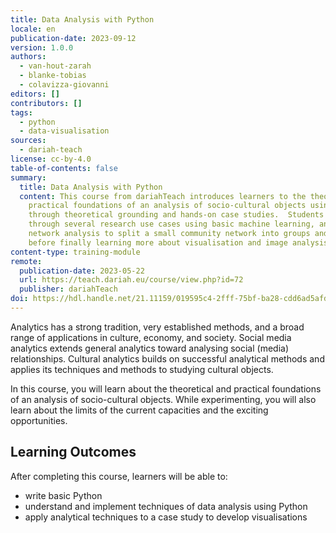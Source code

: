 ```yaml
---
title: Data Analysis with Python
locale: en
publication-date: 2023-09-12
version: 1.0.0
authors:
  - van-hout-zarah
  - blanke-tobias
  - colavizza-giovanni
editors: []
contributors: []
tags:
  - python
  - data-visualisation
sources:
  - dariah-teach
license: cc-by-4.0
table-of-contents: false
summary:
  title: Data Analysis with Python
  content: This course from dariahTeach introduces learners to the theoretical and
    practical foundations of an analysis of socio-cultural objects using Python
    through theoretical grounding and hands-on case studies.  Students will work
    through several research use cases using basic machine learning, and employ
    network analysis to split a small community network into groups and clusters
    before finally learning more about visualisation and image analysis.
content-type: training-module
remote:
  publication-date: 2023-05-22
  url: https://teach.dariah.eu/course/view.php?id=72
  publisher: dariahTeach
doi: https://hdl.handle.net/21.11159/019595c4-2fff-75bf-ba28-cdd6ad5afd7e
---
```

Analytics has a strong tradition, very established methods, and a broad range of applications in culture, economy, and society. Social media analytics extends general analytics toward analysing social (media) relationships. Cultural analytics builds on successful analytical methods and applies its techniques and methods to studying cultural objects.

In this course, you will learn about the theoretical and practical foundations of an analysis of socio-cultural objects. While experimenting, you will also learn about the limits of the current capacities and the exciting opportunities.

## L﻿earning Outcomes

A﻿fter completing this course, learners will be able to:

* w﻿rite basic Python
* u﻿nderstand and implement techniques of data analysis using Python
* a﻿pply analytical techniques to a case study to develop visualisations

<ExternalResource title="Interested in learning more?" subtitle="Check out  Data Analysis with Python" url="https://teach.dariah.eu/course/view.php?id=72" />
